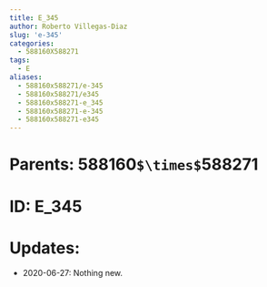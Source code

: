 ```yaml
---
title: E_345
author: Roberto Villegas-Diaz
slug: 'e-345'
categories:
  - 588160X588271
tags:
  - E
aliases:
  - 588160x588271/e-345
  - 588160x588271/e345
  - 588160x588271-e_345
  - 588160x588271-e-345
  - 588160x588271-e345
---
```


# **Parents**: 588160`$\times$`588271
# **ID**: E_345
# **Updates**: 
 - 2020-06-27: Nothing new.
